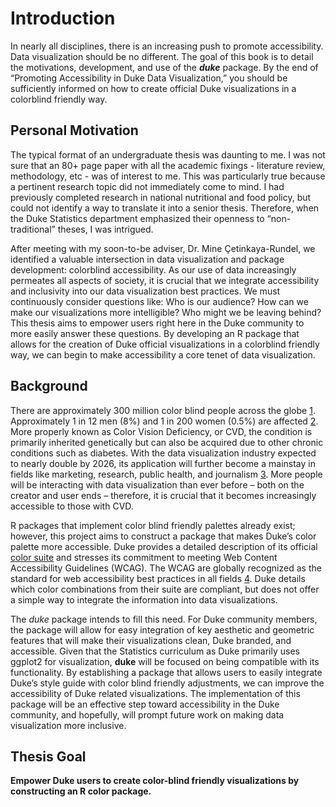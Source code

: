 # Introduction

In nearly all disciplines, there is an increasing push to promote accessibility. Data visualization should be no different. The goal of this book is to detail the motivations, development, and use of the ***duke*** package. By the end of "Promoting Accessibility in Duke Data Visualization," you should be sufficiently informed on how to create official Duke visualizations in a colorblind friendly way.

## Personal Motivation

The typical format of an undergraduate thesis was daunting to me. I was not sure that an 80+ page paper with all the academic fixings - literature review, methodology, etc - was of interest to me. This was particularly true because a pertinent research topic did not immediately come to mind. I had previously completed research in national nutritional and food policy, but could not identify a way to translate it into a senior thesis. Therefore, when the Duke Statistics department emphasized their openness to "non-traditional" theses, I was intrigued.

After meeting with my soon-to-be adviser, Dr. Mine Çetinkaya-Rundel, we identified a valuable intersection in data visualization and package development: colorblind accessibility. As our use of data increasingly permeates all aspects of society, it is crucial that we integrate accessibility and inclusivity into our data visualization best practices. We must continuously consider questions like: Who is our audience? How can we make our visualizations more intelligible? Who might we be leaving behind? This thesis aims to empower users right here in the Duke community to more easily answer these questions. By developing an R package that allows for the creation of Duke official visualizations in a colorblind friendly way, we can begin to make accessibility a core tenet of data visualization.

## Background

There are approximately 300 million color blind people across the globe [1](https://www.colourblindawareness.org/colour-blindness/). Approximately 1 in 12 men (8%) and 1 in 200 women (0.5%) are affected [2](https://www.colourblindawareness.org/colour-blindness/). More properly known as Color Vision Deficiency, or CVD, the condition is primarily inherited genetically but can also be acquired due to other chronic conditions such as diabetes. With the data visualization industry expected to nearly double by 2026, its application will further become a mainstay in fields like marketing, research, public health, and journalism [3](https://uxdesign.cc/blooming-bar-charts-the-growth-of-the-data-). More people will be interacting with data visualization than ever before -- both on the creator and user ends -- therefore, it is crucial that it becomes increasingly accessible to those with CVD.

R packages that implement color blind friendly palettes already exist; however, this project aims to construct a package that makes Duke's color palette more accessible. Duke provides a detailed description of its official [color suite](https://brand.duke.edu/colors/) and stresses its commitment to meeting Web Content Accessibility Guidelines (WCAG). The WCAG are globally recognized as the standard for web accessibility best practices in all fields [4](https://www.w3.org/WAI/standards-guidelines/wcag/). Duke details which color combinations from their suite are compliant, but does not offer a simple way to integrate the information into data visualizations.

The *duke* package intends to fill this need. For Duke community members, the package will allow for easy integration of key aesthetic and geometric features that will make their visualizations clean, Duke branded, and accessible. Given that the Statistics curriculum as Duke primarily uses ggplot2 for visualization, **duke** will be focused on being compatible with its functionality. By establishing a package that allows users to easily integrate Duke's style guide with color blind friendly adjustments, we can improve the accessibility of Duke related visualizations. The implementation of this package will be an effective step toward accessibility in the Duke community, and hopefully, will prompt future work on making data visualization more inclusive.

## Thesis Goal

**Empower Duke users to create color-blind friendly visualizations by constructing an R color package.**




